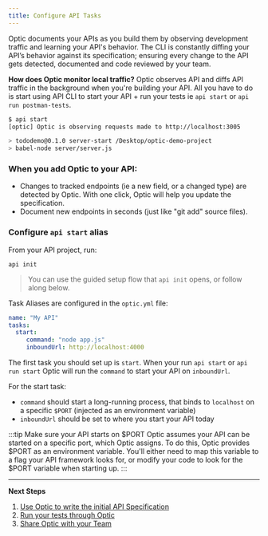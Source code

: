 ```yaml
---
title: Configure API Tasks
---
```




Optic documents your APIs as you build them by observing development traffic and learning your API's behavior. The CLI is constantly diffing your API’s behavior against its specification; ensuring every change to the API gets detected, documented and code reviewed by your team.

**How does Optic monitor local traffic?** Optic observes API and diffs API traffic in the background when you're building your API. All you have to do is start using API CLI to start your API + run your tests ie `api start` or `api run postman-tests`.

<div style={{display: 'flex', flexDirection: 'row', marginBottom: 15}}>
  <DemoStartCommandSetup />
</div>

```bash
$ api start
[optic] Optic is observing requests made to http://localhost:3005

> tododemo@0.1.0 server-start /Desktop/optic-demo-project
> babel-node server/server.js

```

### When you add Optic to your API:
- Changes to tracked endpoints (ie a new field, or a changed type) are detected by Optic. With one click, Optic will help you update the specification.
- Document new endpoints in seconds (just like "git add" source files).


### Configure `api start` alias
From your API project, run:
```
api init
```
> You can use the guided setup flow that `api init` opens, or follow along below.

Task Aliases are configured in the `optic.yml` file:
```yaml
name: "My API"
tasks:
  start:
     command: "node app.js"
     inboundUrl: http://localhost:4000
```


The first task you should set up is `start`. When your run `api start` or `api run start` Optic will run the `command` to start your API on `inboundUrl`.

For the start task:
- `command` should start a long-running process, that binds to `localhost` on a specific `$PORT` (injected as an environment variable)
- `inboundUrl` should be set to where you start your API today

:::tip Make sure your API starts on $PORT
Optic assumes your API can be started on a specific port, which Optic assigns. To do this, Optic provides $PORT as an environment variable. You'll either need to map this variable to a flag your API framework looks for, or modify your code to look for the $PORT variable when starting up.
:::

---

**Next Steps**
1. [Use Optic to write the initial API Specification](/docs/using/baseline)
2. [Run your tests through Optic](docs/get-started/testing)
3. [Share Optic with your Team](docs/using/share-with-team)
